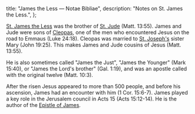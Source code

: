   title: "James the Less — Notae Bibliae",
  description: "Notes on St. James the Less.",
};

<Initial text="James the Less"/>

[St. James the Less](/glossary/names#jude) was the brother of [St. Jude](/people/saints/james-the-less) (Matt. 13:55). James and Jude were sons of [Cleopas](/glossary/names#cleopas), one of the men who encountered Jesus on the road to Emmaus (Luke 24:18). Cleopas was married to [St. Joseph's](/people/saints/joseph) sister Mary (John 19:25). This makes James and Jude cousins of Jesus (Matt. 13:55).

He is also sometimes called "James the Just", "James the Younger" (Mark 15:40), or "James the Lord's brother" (Gal. 1:19), and was an apostle called with the original twelve (Matt. 10:3).

After the risen Jesus appeared to more than 500 people, and before his ascension, James had an encounter with him (1 Cor. 15:6-7). James played a key role in the Jerusalem council in Acts 15 (Acts 15:12-14). He is the author of the [Epistle of James](/bible/new-testament/epistles/james).
